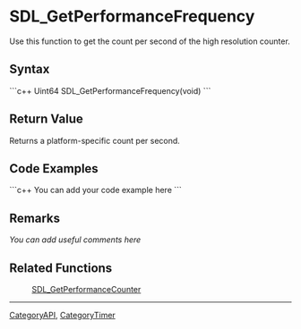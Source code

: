 <!-- pragma section-numbers off -->
<!-- pragma camelcase off -->

= SDL_GetPerformanceFrequency =
Use this function to get the count per second of the high resolution counter.


== Syntax ==
```c++
Uint64 SDL_GetPerformanceFrequency(void)
```

== Return Value ==
Returns a platform-specific count per second.

== Code Examples ==
```c++
You can add your code example here
```

== Remarks ==
''You can add useful comments here''

== Related Functions ==
:[[SDL_GetPerformanceCounter]]

----
[[CategoryAPI]], [[CategoryTimer]]
